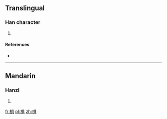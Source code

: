 ==Translingual==

===Han character===
{{Han char|rn=75|rad=木|as=08|sn=12|four=4698<sub>1</sub>|canj=木月一金 (DBMC)}}

# {{defn|Han|sort=木08}}

====References====
* {{Han ref|kx=0535.250|dkj=15013|hdz=21231.090|uh=6907|ud=26887|bh=D9BC|bd=55740}}

----

==Mandarin==

===Hanzi===
{{cmn-hanzi|pin=[[jǔ]] ([[ju3]])|wg=chü<sup>3</sup>}}

# {{defn|lang=cmn|sort=木08}}

[[fr:椇]]
[[pl:椇]]
[[zh:椇]]